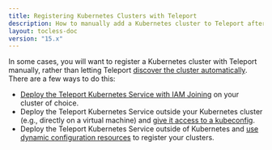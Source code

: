 ```yaml
---
title: Registering Kubernetes Clusters with Teleport
description: How to manually add a Kubernetes cluster to Teleport after creating it.
layout: tocless-doc
version: "15.x"
---
```


In some cases, you will want to register a Kubernetes cluster with Teleport
manually, rather than letting Teleport [discover the cluster
automatically](/docs/kubernetes-access/discovery). There are a few ways to do this:

- [Deploy the Teleport Kubernetes
  Service with IAM Joining](/docs/kubernetes-access/register-clusters/iam-joining) on your cluster of
  choice.
- Deploy the Teleport Kubernetes Service outside your Kubernetes cluster (e.g.,
  directly  on a virtual machine) and [give it access to a
  kubeconfig](/docs/kubernetes-access/register-clusters/static-kubeconfig).
- Deploy the Teleport Kubernetes Service outside of Kubernetes  and [use dynamic
  configuration resources](/docs/kubernetes-access/register-clusters/dynamic-registration) to
  register your clusters.
